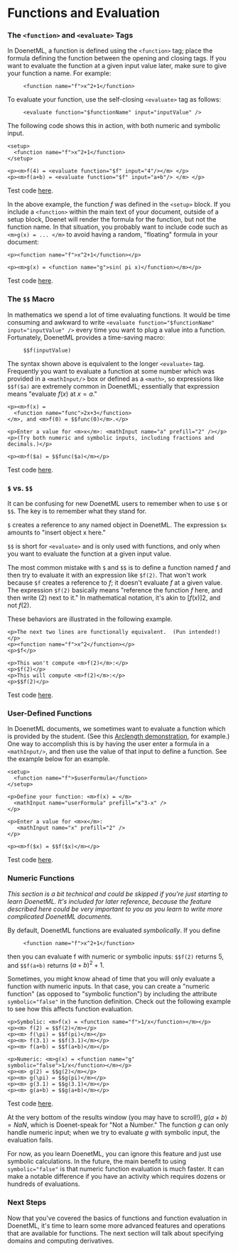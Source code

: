 
# Functions and Evaluation

### The `<function>` and `<evaluate>` Tags
In DoenetML, a function is defined using the `<function>` tag; place the formula defining the function between the opening and closing tags. If you want to evaluate the function at a given input value later, make sure to give your function a name. For example:

```doenet
     <function name="f">x^2+1</function>
```

To evaluate your function, use the self-closing `<evaluate>` tag as follows:

```doenet
     <evaluate function="$functionName" input="inputValue" />
```

The following code shows this in action, with both numeric and symbolic input.

```doenet
<setup>  
  <function name="f">x^2+1</function>
</setup>

<p><m>f(4) = <evaluate function="$f" input="4"/></m> </p>
<p><m>f(a+b) = <evaluate function="$f" input="a+b"/> </m> </p>
```
Test code [here](https://www.doenet.org/portfolioeditor/_J1J2N530LyIvVWx64xB8V/_AgzWwqGV6Yy9DfqMyGlFm).

In the above example, the function $f$ was defined in the `<setup>` block. If you include a `<function>` within the main text of your document, outside of a setup block, Doenet will render the formula for the function, but not the function name. In that situation, you probably want to include code such as `<m>g(x) = ... </m>` to avoid having a random, "floating" formula in your document:

```doenet
<p><function name="f">x^2+1</function></p>

<p><m>g(x) = <function name="g">sin( pi x)</function></m></p>
```
Test code [here](https://www.doenet.org/portfolioeditor/_J1J2N530LyIvVWx64xB8V/_AgzWwqGV6Yy9DfqMyGlFm).

### The `$$` Macro
In mathematics we spend a lot of time evaluating functions. It would be time consuming and awkward to write `<evaluate function="$functionName" input="inputValue" />` every time you want to plug a value into a function. Fortunately, DoenetML provides a time-saving macro:

```doenet
     $$f(inputValue)
```

The syntax shown above is equivalent to the longer `<evaluate>` tag. Frequently you want to evaluate a function at some number which was provided in a `<mathInput/>` box or defined as a `<math>`, so expressions like `$$f($a)` are extremely common in DoenetML; essentially that expression means "evaluate $f(x)$ at $x = a$."

```doenet
<p><m>f(x) = 
  <function name="func">2x+3</function>
</m>, and <m>f(0) = $$func(0)</m>.</p>

<p>Enter a value for <m>x</m>: <mathInput name="a" prefill="2" /></p>
<p>(Try both numeric and symbolic inputs, including fractions and decimals.)</p>

<p><m>f($a) = $$func($a)</m></p>
```
Test code [here](https://www.doenet.org/portfolioeditor/_J1J2N530LyIvVWx64xB8V/_AgzWwqGV6Yy9DfqMyGlFm).

### `$` vs. `$$`
It can be confusing for new DoenetML users to remember when to use `$` or `$$`. The key is to remember what they stand for.

`$` creates a reference to any named object in DoenetML. The expression `$x` amounts to "insert object x here."

`$$` is short for `<evaluate>` and is only used with functions, and only when you want to evaluate the function at a given input value.

The most common mistake with `$` and `$$` is to define a function named $f$ and then try to evaluate it with an expression like `$f(2)`. That won't work because `$f` creates a reference to $f$; it doesn't evaluate $f$ at a given value. The expression `$f(2)` basically means "reference the function $f$ here, and then write (2) next to it." In mathematical notation, it's akin to $[f(x)]2$, and not $f(2)$.

These behaviors are illustrated in the following example.

```doenet
<p>The next two lines are functionally equivalent.  (Pun intended!)</p>
<p><function name="f">x^2</function></p>
<p>$f</p>

<p>This won't compute <m>f(2)</m>:</p>
<p>$f(2)</p>
<p>This will compute <m>f(2)</m>:</p>
<p>$$f(2)</p>
```
Test code [here](https://www.doenet.org/portfolioeditor/_J1J2N530LyIvVWx64xB8V/_AgzWwqGV6Yy9DfqMyGlFm).

### User-Defined Functions
In DoenetML documents, we sometimes want to evaluate a function which is provided by the student. (See this [Arclength demonstration](https://www.doenet.org/portfolioviewer/_GreyYWRKHtWjTGfgI8axS), for example.) One way to accomplish this is by having the user enter a formula in a `<mathInput/>`, and then use the value of that input to define a function. See the example below for an example.

```doenet
<setup>
  <function name="f">$userFormula</function>
</setup>

<p>Define your function: <m>f(x) = </m>
  <mathInput name="userFormula" prefill="x^3-x" />
</p>

<p>Enter a value for <m>x</m>: 
   <mathInput name="x" prefill="2" />
</p>

<p><m>f($x) = $$f($x)</m></p>
```
Test code [here](https://www.doenet.org/portfolioeditor/_J1J2N530LyIvVWx64xB8V/_AgzWwqGV6Yy9DfqMyGlFm).

### Numeric Functions
*This section is a bit technical and could be skipped if you're just starting to learn DoenetML. It's included for later reference, because the feature described here could be very important to you as you learn to write more complicated DoenetML documents.*

By default, DoenetML functions are evaluated *symbolically*. If you define
```doenet
     <function name="f">x^2+1</function>
```

then you can evaluate f with numeric or symbolic inputs: `$$f(2)` returns 5, and `$$f(a+b)` returns $(a+b)^2 + 1$. 

Sometimes, you might know ahead of time that you will only evaluate a function with numeric inputs. In that case, you can create a "numeric function" (as opposed to "symbolic function") by including the attribute `symbolic="false"` in the function definition. Check out the following example to see how this affects function evaluation.

```doenet
<p>Symbolic: <m>f(x) = <function name="f">1/x</function></m></p>
<p><m> f(2) = $$f(2)</m></p>
<p><m> f(\pi) = $$f(pi)</m></p>
<p><m> f(3.1) = $$f(3.1)</m></p>
<p><m> f(a+b) = $$f(a+b)</m></p>

<p>Numeric: <m>g(x) = <function name="g" symbolic="false">1/x</function></m></p>
<p><m> g(2) = $$g(2)</m></p>
<p><m> g(\pi) = $$g(pi)</m></p>
<p><m> g(3.1) = $$g(3.1)</m></p>
<p><m> g(a+b) = $$g(a+b)</m></p>
```
Test code [here](https://www.doenet.org/portfolioeditor/_J1J2N530LyIvVWx64xB8V/_AgzWwqGV6Yy9DfqMyGlFm).

At the very bottom of the results window (you may have to scroll!), $g(a + b) = NaN$, which is Doenet-speak for "Not a Number." The function $g$ can only handle numeric input; when we try to evaluate $g$ with symbolic input, the evaluation fails.

For now, as you learn DoenetML, you can ignore this feature and just use symbolic calculations. In the future, the main benefit to using `symbolic="false"` is that numeric function evaluation is much faster. It can make a notable difference if you have an activity which requires dozens or hundreds of evaluations.

### Next Steps

Now that you've covered the basics of functions and function evaluation in DoenetML, it's time to learn some more advanced features and operations that are available for functions. The next section will talk about specifying domains and computing derivatives.
